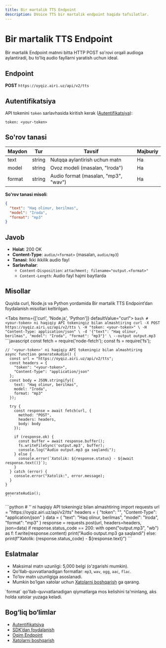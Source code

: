 ```yaml
---
title: Bir martalik TTS Endpoint
description: DVoice TTS bir martalik endpoint haqida tafsilotlar.
---
```


# Bir martalik TTS Endpoint

Bir martalik Endpoint matnni bitta HTTP POST so'rovi orqali audioga aylantiradi, bu to'liq audio fayllarni yaratish uchun ideal.

## Endpoint

**POST** `https://oyqiz.airi.uz/api/v2/tts`

## Autentifikatsiya

API tokenini `token` sarlavhasida kiritish kerak ([Autentifikatsiya](./2-authentication)):

```
token: <your-token>
```

## So'rov tanasi

| Maydon | Tur    | Tavsif                               | Majburiy |
| ------ | ------ | ------------------------------------ | -------- |
| text   | string | Nutqqa aylantirish uchun matn        | Ha       |
| model  | string | Ovoz modeli (masalan, "Iroda")       | Ha       |
| format | string | Audio format (masalan, "mp3", "wav") | Ha       |

**So'rov tanasi misoli**:

```json
{
  "text": "Haq olinur, berilmas",
  "model": "Iroda",
  "format": "mp3"
}
```

## Javob

- **Holat**: 200 OK
- **Content-Type**: `audio/<format>` (masalan, `audio/mp3`)
- **Tanasi**: Ikki ikkilik audio fayl
- **Sarlavhalar**:
  - `Content-Disposition`: `attachment; filename="output.<format>"`
  - `Content-Length`: Audio fayl hajmi baytlarda

## Misollar

Quyida curl, Node.js va Python yordamida Bir martalik TTS Endpoint’dan foydalanish misollari keltirilgan.

<Tabs items={['curl', 'Node.js', 'Python']} defaultValue="curl">
  <Tab value="curl">
    ```bash
    # <your-token> ni haqiqiy API tokeningiz bilan almashtiring
    curl -X POST https://oyqiz.airi.uz/api/v2/tts \
      -H "token: <your-token>" \
      -H "Content-Type: application/json" \
      -d '{"text": "Haq olinur, berilmas", "model": "Iroda", "format": "mp3"}' \
      --output output.mp3
    ```
  </Tab>
  <Tab value="Node.js">
    ```javascript
    const fetch = require('node-fetch');
    const fs = require('fs');

    // '<your-token>' ni haqiqiy API tokeningiz bilan almashtiring
    async function generateAudio() {
      const url = "https://oyqiz.airi.uz/api/v2/tts";
      const headers = {
        "token": "<your-token>",
        "Content-Type": "application/json"
      };
      const body = JSON.stringify({
        text: "Haq olinur, berilmas",
        model: "Iroda",
        format: "mp3"
      });

      try {
        const response = await fetch(url, {
          method: "POST",
          headers: headers,
          body: body
        });

        if (response.ok) {
          const buffer = await response.buffer();
          fs.writeFileSync('output.mp3', buffer);
          console.log("Audio output.mp3 ga saqlandi");
        } else {
          console.error(`Xatolik: ${response.status} - ${await response.text()}`);
        }
      } catch (error) {
        console.error("Xatolik:", error.message);
      }
    }

    generateAudio();
    ```

  </Tab>
  <Tab value="Python">
    ```python
    # '<your-token>' ni haqiqiy API tokeningiz bilan almashtiring
    import requests
    url = "https://oyqiz.airi.uz/api/v2/tts"
    headers = {
        "token": "<your-token>",
        "Content-Type": "application/json"
    }
    data = {
        "text": "Haq olinur, berilmas",
        "model": "Iroda",
        "format": "mp3"
    }
    response = requests.post(url, headers=headers, json=data)
    if response.status_code == 200:
        with open("output.mp3", "wb") as f:
            f.write(response.content)
        print("Audio output.mp3 ga saqlandi")
    else:
        print(f"Xatolik: {response.status_code} - ${response.text}")
    ```
  </Tab>
</Tabs>

## Eslatmalar

- Maksimal matn uzunligi: 5,000 belgi (o'zgarishi mumkin).
- Qo'llab-quvvatlanadigan formatlar: `mp3`, `wav`, `ogg`, `aac`, `flac`.
- To’lov matn uzunligiga asoslanadi.
- Mumkin bo’lgan xatolar uchun [Xatolarni boshqarish](./6-errors) ga qarang.

<Callout type="warning">
  `format` qo'llab-quvvatlanadigan qiymatlarga mos kelishini ta'minlang, aks
  holda xatolar yuzaga keladi.
</Callout>

## Bog‘liq bo‘limlar

- [Autentifikatsiya](./2-authentication)
- [SDK’dan foydalanish](./3-sdks)
- [Oqim Endpoint](./5-stream)
- [Xatolarni boshqarish](./6-errors)
